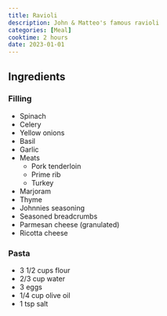 ```yaml
---
title: Ravioli
description: John & Matteo's famous ravioli
categories: [Meal]
cooktime: 2 hours
date: 2023-01-01
---
```


## Ingredients

### Filling

- Spinach
- Celery
- Yellow onions
- Basil
- Garlic
- Meats
  - Pork tenderloin
  - Prime rib
  - Turkey
- Marjoram
- Thyme
- Johnnies seasoning
- Seasoned breadcrumbs
- Parmesan cheese (granulated)
- Ricotta cheese

### Pasta

- 3 1/2 cups flour
- 2/3 cup water
- 3 eggs
- 1/4 cup olive oil
- 1 tsp salt
